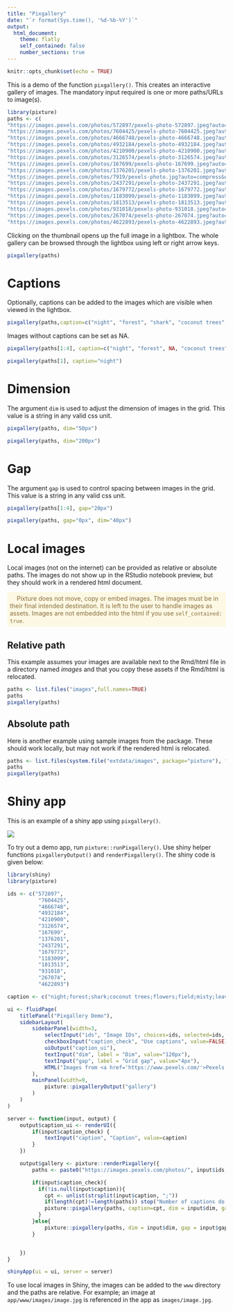```yaml
---
title: "Pixgallery"
date: "`r format(Sys.time(), '%d-%b-%Y')`"
output:
  html_document:
    theme: flatly
    self_contained: false
    number_sections: true
---
```


```r
knitr::opts_chunk$set(echo = TRUE)
```

This is a demo of the function `pixgallery()`. This creates an interactive gallery of images. The mandatory input required is one or more paths/URLs to image(s).

```r
library(pixture)
paths <- c(
"https://images.pexels.com/photos/572897/pexels-photo-572897.jpeg?auto=compress&cs=tinysrgb&dpr=2&h=650&w=940",
"https://images.pexels.com/photos/7604425/pexels-photo-7604425.jpeg?auto=compress&cs=tinysrgb&dpr=2&h=650&w=940",
"https://images.pexels.com/photos/4666748/pexels-photo-4666748.jpeg?auto=compress&cs=tinysrgb&dpr=2&h=650&w=940",
"https://images.pexels.com/photos/4932184/pexels-photo-4932184.jpeg?auto=compress&cs=tinysrgb&dpr=2&h=650&w=940",
"https://images.pexels.com/photos/4210900/pexels-photo-4210900.jpeg?auto=compress&cs=tinysrgb&dpr=2&h=650&w=940",
"https://images.pexels.com/photos/3126574/pexels-photo-3126574.jpeg?auto=compress&cs=tinysrgb&dpr=2&h=650&w=940",
"https://images.pexels.com/photos/167699/pexels-photo-167699.jpeg?auto=compress&cs=tinysrgb&dpr=2&h=650&w=940",
"https://images.pexels.com/photos/1376201/pexels-photo-1376201.jpeg?auto=compress&cs=tinysrgb&dpr=2&h=650&w=940",
"https://images.pexels.com/photos/7919/pexels-photo.jpg?auto=compress&cs=tinysrgb&dpr=2&h=650&w=940",
"https://images.pexels.com/photos/2437291/pexels-photo-2437291.jpeg?auto=compress&cs=tinysrgb&dpr=2&h=650&w=940",
"https://images.pexels.com/photos/1679772/pexels-photo-1679772.jpeg?auto=compress&cs=tinysrgb&dpr=2&h=650&w=940",
"https://images.pexels.com/photos/1183099/pexels-photo-1183099.jpeg?auto=compress&cs=tinysrgb&dpr=2&h=650&w=940",
"https://images.pexels.com/photos/1813513/pexels-photo-1813513.jpeg?auto=compress&cs=tinysrgb&dpr=2&h=650&w=940",
"https://images.pexels.com/photos/931018/pexels-photo-931018.jpeg?auto=compress&cs=tinysrgb&dpr=2&h=650&w=940",
"https://images.pexels.com/photos/267074/pexels-photo-267074.jpeg?auto=compress&cs=tinysrgb&dpr=2&h=650&w=940",
"https://images.pexels.com/photos/4622893/pexels-photo-4622893.jpeg?auto=compress&cs=tinysrgb&dpr=2&h=650&w=940")
```

Clicking on the thumbnail opens up the full image in a lightbox. The whole gallery can be browsed through the lightbox using left or right arrow keys.

```r
pixgallery(paths)
```

# Captions

Optionally, captions can be added to the images which are visible when viewed in the lightbox.

```r
pixgallery(paths,caption=c("night", "forest", "shark", "coconut trees", "flowers", "field", "misty", "leaves", "sunset", "mountains", "swamp", "rainstorm", "leaves", "beach", "leopard", "sunflower"))
```

Images without captions can be set as NA.

```r
pixgallery(paths[1:4], caption=c("night", "forest", NA, "coconut trees"))
```

```r
pixgallery(paths[1], caption="night")
```

# Dimension

The argument `dim` is used to adjust the dimension of images in the grid. This value is a string in any valid css unit.

```r
pixgallery(paths, dim="50px")
```

```r
pixgallery(paths, dim="200px")
```

# Gap

The argument `gap` is used to control spacing between images in the grid. This value is a string in any valid css unit.

```r
pixgallery(paths[1:4], gap="20px")
```

```r
pixgallery(paths, gap="0px", dim="40px")
```

# Local images

Local images (not on the internet) can be provided as relative or absolute paths. The images do not show up in the RStudio notebook preview, but they should work in a rendered html document.

<p style="color: #8a6d3b;background-color: #fcf8e3;border-color:#faebcc;padding: 6px;border-radius: 4px;" style="inline-block">
&nbsp; <i class="fas fa-exclamation-circle"></i> &nbsp; Pixture does not move, copy or embed images. The images must be in their final intended destination. It is left to the user to handle images as assets. Images are not embedded into the html if you use `self_contained: true`.
</p>

## Relative path

This example assumes your images are available next to the Rmd/html file in a directory named *images* and that you copy these assets if the Rmd/html is relocated.

```r
paths <- list.files("images",full.names=TRUE)
paths
pixgallery(paths)
```

## Absolute path

Here is another example using sample images from the package. These should work locally, but may not work if the rendered html is relocated.

```r
paths <- list.files(system.file("extdata/images", package="pixture"), full=TRUE)
paths
pixgallery(paths)
```

# Shiny app

This is an example of a shiny app using `pixgallery()`.

![](shiny_pixgallery.png)

To try out a demo app, run `pixture::runPixgallery()`. Use shiny helper functions `pixgalleryOutput()` and `renderPixgallery()`. The shiny code is given below:

```r
library(shiny)
library(pixture)

ids <- c("572897",
          "7604425",
          "4666748",
          "4932184",
          "4210900",
          "3126574",
          "167699",
          "1376201",
          "2437291",
          "1679772",
          "1183099",
          "1813513",
          "931018",
          "267074",
          "4622893")

caption <- c("night;forest;shark;coconut trees;flowers;field;misty;leaves;mountains;swamp;rainstorm;leaves;beach;leopard;sunflower")

ui <- fluidPage(
    titlePanel("Pixgallery Demo"),
    sidebarLayout(
        sidebarPanel(width=3,
            selectInput("ids", "Image IDs", choices=ids, selected=ids, multiple=TRUE),
            checkboxInput("caption_check", "Use captions", value=FALSE),
            uiOutput("caption_ui"),
            textInput("dim", label = "Dim", value="120px"),
            textInput("gap", label = "Grid gap", value="4px"),
            HTML("Images from <a href='https://www.pexels.com/'>Pexels.</a>")
        ),
        mainPanel(width=9,
            pixture::pixgalleryOutput("gallery")
        )
    )
)

server <- function(input, output) {
    output$caption_ui <- renderUI({
        if(input$caption_check) {
            textInput("caption", "Caption", value=caption)
        }
    })

    output$gallery <- pixture::renderPixgallery({
        paths <- paste0("https://images.pexels.com/photos/", input$ids, "/pexels-photo-", input$ids, ".jpeg?auto=compress&cs=tinysrgb&dpr=2&h=650&w=940")

        if(input$caption_check){
          if(!is.null(input$caption)){
            cpt <- unlist(strsplit(input$caption, ";"))
            if(length(cpt)!=length(paths)) stop("Number of captions do not match number of images.")
            pixture::pixgallery(paths, caption=cpt, dim = input$dim, gap = input$gap)
          }
        }else{
            pixture::pixgallery(paths, dim = input$dim, gap = input$gap)
        }


    })
}

shinyApp(ui = ui, server = server)
```

To use local images in Shiny, the images can be added to the `www` directory and the paths are relative. For example; an image at `app/www/images/image.jpg` is referenced in the app as `images/image.jpg`.

